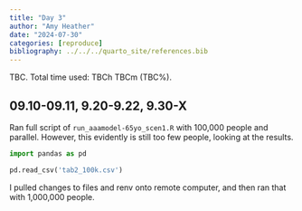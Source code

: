 ```yaml
---
title: "Day 3"
author: "Amy Heather"
date: "2024-07-30"
categories: [reproduce]
bibliography: ../../../quarto_site/references.bib
---
```


::: {.callout-note}

TBC. Total time used: TBCh TBCm (TBC%).

:::

## 09.10-09.11, 9.20-9.22, 9.30-X

Ran full script of `run_aaamodel-65yo_scen1.R` with 100,000 people and parallel. However, this evidently is still too few people, looking at the results.

```python
import pandas as pd

pd.read_csv('tab2_100k.csv')
```

I pulled changes to files and renv onto remote computer, and then ran that with 1,000,000 people.